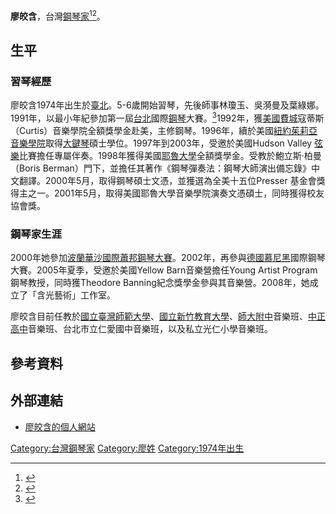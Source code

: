 {{non-free|time=2014-06-23T01:09:17+00:00}}
'''廖皎含'''，台灣[[鋼琴家|鋼琴家]]<ref>{{cite news |author1=陳昱勳 |title=大提琴家張正傑親子音樂會 別讓貝多芬傷心 |url=https://ent.ltn.com.tw/news/breakingnews/3250376 |accessdate=2022-02-25 |work=自由時報 |date=2020-08-05 |language=zh-hant |archive-date=2020-09-22 |archive-url=https://web.archive.org/web/20200922083807/https://ent.ltn.com.tw/news/breakingnews/3250376 |dead-url=no }}</ref><ref>{{cite news |author1=趙靜瑜 |title=協奏曲看見巴赫創意 鋼琴家葉綠娜策畫音樂演出 |url=https://www.cna.com.tw/news/acul/202007070390.aspx |accessdate=2022-02-25 |agency=中央通訊社 |date=2020-07-07 |language=zh-hant |archive-date=2022-03-04 |archive-url=https://web.archive.org/web/20220304141220/https://www.cna.com.tw/news/acul/202007070390.aspx |dead-url=no }}</ref>。

== 生平 ==
=== 習琴經歷 ===
廖皎含1974年出生於[[臺北|臺北]]。5-6歲開始習琴，先後師事林瓊玉、吳漪曼及葉綠娜。1991年，以最小年紀參加第一屆[[台北|台北]]國際[[鋼琴|鋼琴]]大賽。<ref>{{cite news |author1=趙靜瑜 |title=【藝術文化】暫別舞台之作 廖皎含鋼琴獨奏會 |url=https://ent.ltn.com.tw/news/paper/315075 |accessdate=2022-02-25 |work=自由時報 |date=2009-06-29 |language=zh-hant |archive-date=2022-03-11 |archive-url=https://web.archive.org/web/20220311120226/https://ent.ltn.com.tw/news/paper/315075 |dead-url=no }}</ref>1992年，獲[[美國|美國]][[費城|費城]]寇蒂斯（Curtis）音樂學院全額獎學金赴美，主修鋼琴。1996年，續於美國[[紐約|紐約]][[茱莉亞音樂學院|茱莉亞音樂學院]]取得[[大鍵琴|大鍵琴]]碩士學位。1997年到2003年，受邀於美國Hudson Valley [[弦樂|弦樂]]比賽擔任專屬伴奏。1998年獲得美國[[耶魯大學|耶魯大學]]全額獎學金。受教於鮑立斯‧柏曼（Boris Berman）門下，並擔任其著作《鋼琴彈奏法：鋼琴大師演出備忘錄》中文翻譯。2000年5月，取得鋼琴碩士文憑，並獲選為全美十五位Presser 基金會獎得主之一。2001年5月，取得美國耶魯大學音樂學院演奏文憑碩士，同時獲得校友協會獎。

=== 鋼琴家生涯 ===
2000年她參加[[波蘭|波蘭]][[華沙|華沙]][[國際蕭邦鋼琴大賽|國際蕭邦鋼琴大賽]]。2002年，再參與[[德國|德國]][[慕尼黑|慕尼黑]]國際鋼琴大賽。2005年夏季，受邀於美國Yellow Barn音樂營擔任Young Artist Program鋼琴教授，同時獲Theodore Banning紀念獎學金參與其音樂營。2008年，她成立了「含光藝術」工作室。

廖皎含目前任教於[[國立臺灣師範大學|國立臺灣師範大學]]、[[國立新竹教育大學|國立新竹教育大學]]、[[師大附中|師大附中]]音樂班、[[中正高中|中正高中]]音樂班、台北市立仁愛國中音樂班，以及私立光仁小學音樂班。

== 參考資料 ==
{{reflist|2}}

== 外部連結 ==
* [http://www.hanarts.tw/ 廖皎含的個人網站] {{Wayback|url=http://www.hanarts.tw/ |date=20220130105243 }}

[[Category:台灣鋼琴家|Category:台灣鋼琴家]]
[[Category:廖姓|Category:廖姓]]
[[Category:1974年出生|Category:1974年出生]]